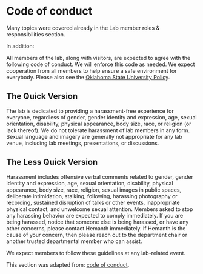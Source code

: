 # Code of conduct {.unnumbered}

Many topics were covered already in the ​Lab member roles & responsibilities​ section.

In addition:

All members of the lab, along with visitors, are expected to agree with the following code of conduct. We will enforce this code as needed. We expect cooperation from all members to help ensure a safe environment for everybody. Please also see the [Oklahoma State University Policy​](https://hr.okstate.edu/equal-opportunity/#:~:text=OFFICE%20OF%20EQUAL%20OPPORTUNITY%20SERVICES&text=OSU%20strongly%20encourages%20the%20prompt,or%20domestic%20violence%2C%20and%20stalking.){target='_blank_'}.

## The Quick Version
The lab is dedicated to providing a harassment-free experience for everyone, regardless of gender, gender identity and expression, age, sexual orientation, disability, physical appearance, body size, race, or religion (or lack thereof). We do not tolerate harassment of lab members in any form. Sexual language and imagery are generally not appropriate for any lab venue, including lab meetings, presentations, or discussions.

## The Less Quick Version

Harassment includes offensive verbal comments related to gender, gender identity and expression, age, sexual orientation, disability, physical appearance, body size, race, religion, sexual images in public spaces, deliberate intimidation, stalking, following, harassing photography or recording, sustained disruption of talks or other events, inappropriate physical contact, and unwelcome sexual attention. Members asked to stop any harassing behavior are expected to comply immediately. If you are being harassed, notice that someone else is being harassed, or have any other concerns, please contact Hemanth immediately. If Hemanth is the cause of your concern, then please reach out to the department chair or another trusted departmental member who can assist.

We expect members to follow these guidelines at any lab-related event.

This section was adapted from: [c​ode of conduct](http://ivory.idyll.org/lab/coc.html).​